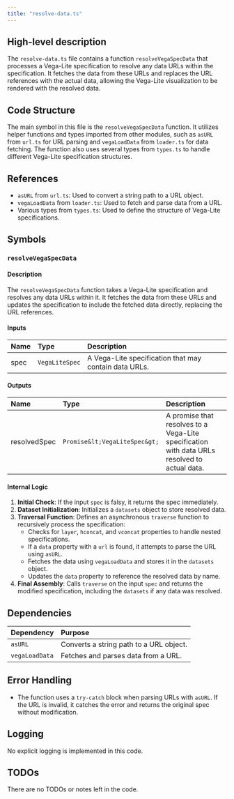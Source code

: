 ```yaml
---
title: "resolve-data.ts"
---
```


## High-level description

The `resolve-data.ts` file contains a function `resolveVegaSpecData` that processes a Vega-Lite specification to resolve any data URLs within the specification. It fetches the data from these URLs and replaces the URL references with the actual data, allowing the Vega-Lite visualization to be rendered with the resolved data.

## Code Structure

The main symbol in this file is the `resolveVegaSpecData` function. It utilizes helper functions and types imported from other modules, such as `asURL` from `url.ts` for URL parsing and `vegaLoadData` from `loader.ts` for data fetching. The function also uses several types from `types.ts` to handle different Vega-Lite specification structures.

## References

- `asURL` from `url.ts`: Used to convert a string path to a URL object.
- `vegaLoadData` from `loader.ts`: Used to fetch and parse data from a URL.
- Various types from `types.ts`: Used to define the structure of Vega-Lite specifications.

## Symbols

### `resolveVegaSpecData`
#### Description
The `resolveVegaSpecData` function takes a Vega-Lite specification and resolves any data URLs within it. It fetches the data from these URLs and updates the specification to include the fetched data directly, replacing the URL references.

#### Inputs
| Name | Type | Description |
|:-----|:-----|:------------|
| spec | `VegaLiteSpec` | A Vega-Lite specification that may contain data URLs. |

#### Outputs
| Name | Type | Description |
|:-----|:-----|:------------|
| resolvedSpec | `Promise&lt;VegaLiteSpec&gt;` | A promise that resolves to a Vega-Lite specification with data URLs resolved to actual data. |

#### Internal Logic
1. **Initial Check**: If the input `spec` is falsy, it returns the spec immediately.
2. **Dataset Initialization**: Initializes a `datasets` object to store resolved data.
3. **Traversal Function**: Defines an asynchronous `traverse` function to recursively process the specification:
   - Checks for `layer`, `hconcat`, and `vconcat` properties to handle nested specifications.
   - If a `data` property with a `url` is found, it attempts to parse the URL using `asURL`.
   - Fetches the data using `vegaLoadData` and stores it in the `datasets` object.
   - Updates the `data` property to reference the resolved data by name.
4. **Final Assembly**: Calls `traverse` on the input `spec` and returns the modified specification, including the `datasets` if any data was resolved.

## Dependencies

| Dependency | Purpose |
|:-----------|:--------|
| `asURL` | Converts a string path to a URL object. |
| `vegaLoadData` | Fetches and parses data from a URL. |

## Error Handling

- The function uses a `try-catch` block when parsing URLs with `asURL`. If the URL is invalid, it catches the error and returns the original spec without modification.

## Logging

No explicit logging is implemented in this code.

## TODOs

There are no TODOs or notes left in the code.